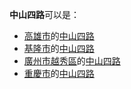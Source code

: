 '''中山四路'''可以是：
*[[高雄市|高雄市]]的[[中山路_(高雄市區)|中山四路]]
*[[基隆市|基隆市]]的[[中山路_(基隆市)|中山四路]]
*[[廣州市|廣州市]][[越秀區|越秀區]]的[[中山路_(广州)|中山四路]]
*[[重慶市|重慶市]]的[[中山四路_(重慶)|中山四路]]
{{disambig|Cat=四字路名消歧义}}